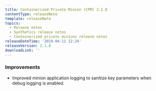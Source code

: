 ```yaml
---
title: Containerized Private Minion (CPM) 2.1.8
contentType: releaseNote
template: releaseNote
topics:
  - Release notes
  - Synthetics release notes
  - Containerized private minions release notes
releaseDateTime: '2019-04-11 12:24'
releaseVersion: 2.1.8
downloadLink: ''
---
```


### Improvements

* Improved minion application logging to sanitize key parameters when debug logging is enabled.
